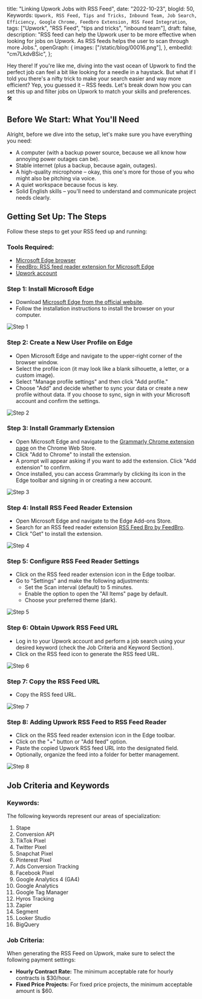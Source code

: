   title: "Linking Upwork Jobs with RSS Feed",
  date: "2022-10-23",
  blogId: 50,
  Keywords: `Upwork, RSS Feed, Tips and Tricks, Inbound Team, Job Search, Efficiency, Google Chrome, Feedbro Extension, RSS Feed Integration`,
  tags: ["Upwork", "RSS Feed", "tips and tricks", "inbound team"],
  draft: false,
  description:
    "RSS feed can help the Upwork user to be more effective when looking for jobs on Upwork. As RSS feeds helps the user to scan through more Jobs.",
  openGraph: {
    images: ["/static/blog/00016.png"],
  },
  embedId: "cm7LkdvBSic",
};

Hey there! If you're like me, diving into the vast ocean of Upwork to find the perfect job can feel a bit like looking for a needle in a haystack. But what if I told you there's a nifty trick to make your search easier and way more efficient? Yep, you guessed it – RSS feeds. Let's break down how you can set this up and filter jobs on Upwork to match your skills and preferences. 🛠️

## Before We Start: What You'll Need

Alright, before we dive into the setup, let's make sure you have everything you need:

- A computer (with a backup power source, because we all know how annoying power outages can be).
- Stable internet (plus a backup, because again, outages).
- A high-quality microphone – okay, this one's more for those of you who might also be pitching via voice.
- A quiet workspace because focus is key.
- Solid English skills – you'll need to understand and communicate project needs clearly.

## Getting Set Up: The Steps

Follow these steps to get your RSS feed up and running:

### Tools Required:

- [Microsoft Edge browser](https://www.microsoft.com/en-us/edge/download?form=MA13FJ)
- [FeedBro: RSS feed reader extension for Microsoft Edge](https://chrome.google.com/webstore/detail/feedbro/mefgmmbdailogpfhfblcnnjfmnpnmdfa?hl=en)
- [Upwork account](https://www.upwork.com)

### Step 1: Install Microsoft Edge

- Download [Microsoft Edge from the official website](https://www.microsoft.com/en-us/edge/download?form=MA13FJ).
- Follow the installation instructions to install the browser on your computer.

![Step 1](/static/blog/94/001.png)

### Step 2: Create a New User Profile on Edge

- Open Microsoft Edge and navigate to the upper-right corner of the browser window.
- Select the profile icon (it may look like a blank silhouette, a letter, or a custom image).
- Select "Manage profile settings" and then click "Add profile."
- Choose "Add" and decide whether to sync your data or create a new profile without data. If you choose to sync, sign in with your Microsoft account and confirm the settings.

![Step 2](/static/blog/94/002.png)

### Step 3: Install Grammarly Extension

- Open Microsoft Edge and navigate to the [Grammarly Chrome extension page](https://chrome.google.com/webstore/detail/grammarly-for-chrome/kbfnbcaeplbcioakkpcpgfkobkghlhen) on the Chrome Web Store.
- Click "Add to Chrome" to install the extension.
- A prompt will appear asking if you want to add the extension. Click "Add extension" to confirm.
- Once installed, you can access Grammarly by clicking its icon in the Edge toolbar and signing in or creating a new account.

![Step 3](/static/blog/94/003.png)

### Step 4: Install RSS Feed Reader Extension

- Open Microsoft Edge and navigate to the Edge Add-ons Store.
- Search for an RSS feed reader extension [RSS Feed Bro by FeedBro](https://chrome.google.com/webstore/detail/feedbro/mefgmmbdailogpfhfblcnnjfmnpnmdfa?hl=en).
- Click "Get" to install the extension.

![Step 4](/static/blog/94/004.png)

### Step 5: Configure RSS Feed Reader Settings

- Click on the RSS feed reader extension icon in the Edge toolbar.
- Go to "Settings" and make the following adjustments:
  - Set the Scan interval (default) to 5 minutes.
  - Enable the option to open the "All Items" page by default.
  - Choose your preferred theme (dark).

![Step 5](/static/blog/94/005.png)

### Step 6: Obtain Upwork RSS Feed URL

- Log in to your Upwork account and perform a job search using your desired keyword (check the Job Criteria and Keyword Section).
- Click on the RSS feed icon to generate the RSS feed URL.

![Step 6](/static/blog/94/006.png)

### Step 7: Copy the RSS Feed URL

- Copy the RSS feed URL.

![Step 7](/static/blog/94/007.png)

### Step 8: Adding Upwork RSS Feed to RSS Feed Reader

- Click on the RSS feed reader extension icon in the Edge toolbar.
- Click on the "+" button or "Add feed" option.
- Paste the copied Upwork RSS feed URL into the designated field.
- Optionally, organize the feed into a folder for better management.

![Step 8](/static/blog/94/008.png)

## Job Criteria and Keywords

### Keywords:

The following keywords represent our areas of specialization:

1. Stape
2. Conversion API
3. TikTok Pixel
4. Twitter Pixel
5. Snapchat Pixel
6. Pinterest Pixel
7. Ads Conversion Tracking
8. Facebook Pixel
9. Google Analytics 4 (GA4)
10. Google Analytics
11. Google Tag Manager
12. Hyros Tracking
13. Zapier
14. Segment
15. Looker Studio
16. BigQuery

### Job Criteria:

When generating the RSS Feed on Upwork, make sure to select the following payment settings:

- **Hourly Contract Rate:** The minimum acceptable rate for hourly contracts is $30/hour.
- **Fixed Price Projects:** For fixed price projects, the minimum acceptable amount is $60.
